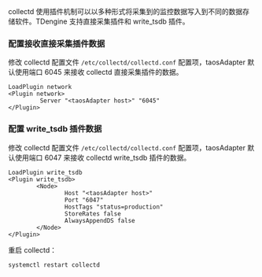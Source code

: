 
collectd 使用插件机制可以以多种形式将采集到的监控数据写入到不同的数据存储软件。TDengine 支持直接采集插件和 write_tsdb 插件。

### 配置接收直接采集插件数据

修改 collectd 配置文件 `/etc/collectd/collectd.conf` 配置项，taosAdapter 默认使用端口 6045 来接收 collectd 直接采集插件的数据。

```text
LoadPlugin network
<Plugin network>
         Server "<taosAdapter host>" "6045"
</Plugin>
```

### 配置 write_tsdb 插件数据

修改 collectd 配置文件 `/etc/collectd/collectd.conf` 配置项，taosAdapter 默认使用端口 6047 来接收 collectd write_tsdb 插件的数据。

```text
LoadPlugin write_tsdb
<Plugin write_tsdb>
        <Node>
                Host "<taosAdapter host>"
                Port "6047"
                HostTags "status=production"
                StoreRates false
                AlwaysAppendDS false
        </Node>
</Plugin>
```

重启 collectd：

```
systemctl restart collectd
```

